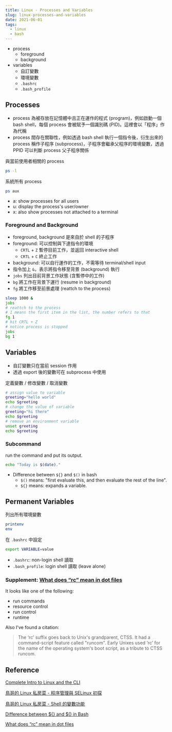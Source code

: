 ```yaml
---
title: Linux - Processes and Variables
slug: linux-processes-and-variables
date: 2021-06-01
tags:
  - linux
  - bash
---
```


- process
  - foreground
  - background
- variables
  - 自訂變數
  - 環境變數
  - `.bashrc`
  - `.bash_profile`

## Processes

- process 為被存放在記憶體中且正在運作的程式 (program)，例如啟動一個 bash shell，每個 process 會被賦予一個識別碼 (PID)。這裡會以「程序」作為代稱
- process 間存在關聯性，例如透過 bash shell 執行一個指令後，衍生出來的 process 稱作子程序 (subprocess)，子程序會繼承父程序的環境變數，透過 PPID 可以判斷 process 父子程序關係

與當前使用者相關的 process

```bash
ps -l
```

系統所有 process

```bash
ps aux
```

- a: show processes for all users
- u: display the process's user/owner
- x: also show processes not attached to a terminal

### Foreground and Background

- foreground, background 是來自於 shell 的子程序
- foreground: 可以控制與下達指令的環境
  - `CRTL` + `Z` 暫停目前工作，並返回 interactive shell
  - `CRTL` + `C` 終止工作
- background: 可以自行運作的工作，不需等待 terminal/shell input
- 指令加上 `&`，表示將指令移至背景 (background) 執行
- `jobs` 列出目前背景工作狀態 (含暫停中的工作)
- `bg` 將工作在背景下運行 (resume in background)
- `fg` 將工作移至前景處理 (reattch to the process)

```bash
sleep 1000 &
jobs
# reattch to the process
# 1 means the first item in the list, the number refers to that
fg 1
# hit CRTL + Z
# notice process is stopped
jobs
bg 1
```

## Variables

- 自訂變數只在當前 session 作用
- 透過 export 後的變數可在 subprocess 中使用

定義變數 / 修改變數 / 取消變數

```bash
# assign value to variable
greeting="hello world"
echo $greeting
# change the value of variable
greeting="hi there"
echo $greeting
# remove an environment variable
unset greeting
echo $greeting
```

### Subcommand

run the command and put its output.


```bash
echo "Today is $(date)."
```

- Difference between `${}` and `$()` in bash
  - `$()` means: "first evaluate this, and then evaluate the rest of the line".
  - `${}` means: expands a variable.

## Permanent Variables

列出所有環境變數

```bash
printenv
env
```

在 `.bashrc` 中設定

```bash
export VARIABLE=value
```

- `.bashrc`: non-login shell 讀取
- `.bash_profile`:  login shell 讀取 (leave alone)

### Supplement: [What does “rc” mean in dot files](https://stackoverflow.com/questions/11030552/what-does-rc-mean-in-dot-files)

It looks like one of the following:

- run commands
- resource control
- run control
- runtime 

Also I've found a citation:

>The ‘rc’ suffix goes back to Unix's grandparent, CTSS. It had a command-script feature called "runcom". Early Unixes used ‘rc’ for the name of the operating system's boot script, as a tribute to CTSS runcom.

## Reference

[Complete Intro to Linux and the CLI](https://btholt.github.io/complete-intro-to-linux-and-the-cli/)

[鳥哥的 Linux 私房菜 - 程序管理與 SELinux 初探](http://linux.vbird.org/linux_basic/0440processcontrol.php#)

[鳥哥的 Linux 私房菜 - Shell 的變數功能](http://linux.vbird.org/linux_basic/0320bash.php#variable)

[Difference between ${} and $() in Bash](https://stackoverflow.com/questions/27472540/difference-between-and-in-bash/27472808)

[What does “rc” mean in dot files](https://stackoverflow.com/questions/11030552/what-does-rc-mean-in-dot-files)
